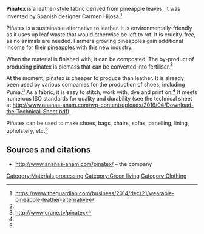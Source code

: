 '''Piñatex''' is a leather-style fabric derived from pineapple leaves. It was invented by Spanish designer Carmen Hijosa.<ref name="G">https://www.theguardian.com/business/2014/dec/21/wearable-pineapple-leather-alternative</ref>

Piñatex is a sustainable alternative to leather. It is environmentally-friendly as it uses up leaf waste that would otherwise be left to rot. It is cruelty-free, as no animals are needed. Farmers growing pineapples gain additional income for their pineapples with this new industry.

When the material is finished with, it can be composted. The by-product of producing piñatex is biomass that can be converted into fertiliser.<ref name="G" />

At the moment, piñatex is cheaper to produce than leather. It is already been used by various companies for the production of shoes, including Puma.<ref>http://www.crane.tv/pinatex</ref> As a fabric, it is easy to stitch, work with, dye and print on.<ref name="G" /> It meets numerous ISO standards for quality and durability (see the technical sheet at http://www.ananas-anam.com/wp-content/uploads/2016/04/Download-the-Technical-Sheet.pdf).

Piñatex can be used to make shoes, bags, chairs, sofas, panelling, lining, upholstery, etc.<ref name="G" />

== Sources and citations ==
{{reflist}}

*http://www.ananas-anam.com/pinatex/ – the company


[[Category:Materials processing]]
[[Category:Green living]]
[[Category:Clothing]]